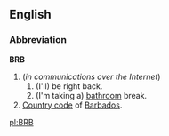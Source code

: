 ==English==
===Abbreviation===
'''BRB'''

#(''in communications over the Internet'')
##(I'll) be right back.
##(I'm taking a) [[bathroom]] break.
#[[Country code]] of [[Barbados]].

[[pl:BRB]]